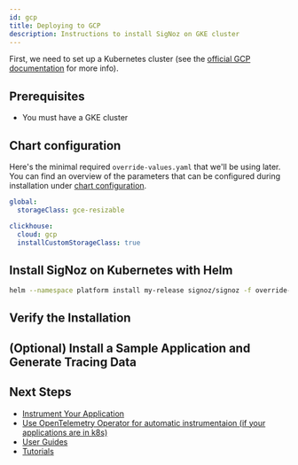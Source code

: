 ```yaml
---
id: gcp
title: Deploying to GCP
description: Instructions to install SigNoz on GKE cluster
---
```



First, we need to set up a Kubernetes cluster (see the
[official GCP documentation](https://cloud.google.com/kubernetes-engine/)
for more info).
 
<K8sComponents />

## Prerequisites

- You must have a GKE cluster

<CommonPrerequisites />

## Chart configuration

Here's the minimal required `override-values.yaml` that we'll be using later. You can find
an overview of the parameters that can be configured during installation under
[chart configuration](https://github.com/SigNoz/charts/tree/main/charts/signoz#configuration).

```yaml
global:
  storageClass: gce-resizable

clickhouse:
  cloud: gcp
  installCustomStorageClass: true
```

<StorageClass />

## Install SigNoz on Kubernetes with Helm

<InstallSigNozPart1 />

```bash
helm --namespace platform install my-release signoz/signoz -f override-values.yaml
```

<InstallSigNozPart2 />

## Verify the Installation

<VerifyInstallation />

## (Optional) Install a Sample Application and Generate Tracing Data

<K8sHotrod />

## Next Steps

- [Instrument Your Application](/docs/instrumentation/overview)
- [Use OpenTelemetry Operator for automatic instrumentaion (if your applications are in k8s)](https://signoz.io/docs/tutorial/opentelemetry-operator-usage/#opentelemetry-auto-instrumentation-injection)
- [User Guides](/docs/userguide/overview/)
- [Tutorials](/docs/tutorials/)